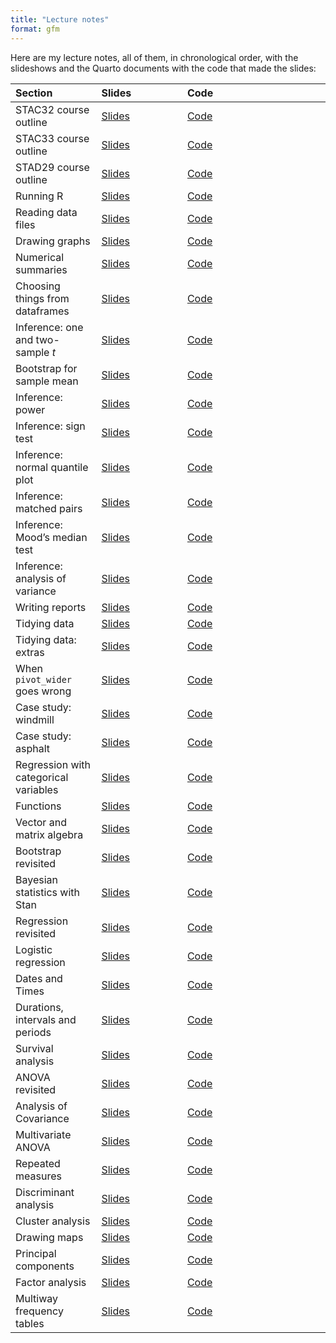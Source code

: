 ```yaml
---
title: "Lecture notes"
format: gfm
---
```


Here are my lecture notes, all of them, in chronological order, with the slideshows and the Quarto documents with the code that made the slides:

| Section | Slides | Code
|:--------|:--------|:--------------|
|STAC32 course outline | [Slides](http://ritokiguess.site/lecture-notes/outline_c32.html) | [Code](https://raw.githubusercontent.com/nxskok/lecture-notes/master/outline_c32.qmd) |
|STAC33 course outline | [Slides](http://ritokiguess.site/lecture-notes/outline_c33.html) | [Code](https://raw.githubusercontent.com/nxskok/lecture-notes/master/outline_c33.qmd) |
|STAD29 course outline | [Slides](http://ritokiguess.site/lecture-notes/outline_d29.html) | [Code](https://raw.githubusercontent.com/nxskok/lecture-notes/master/outline_d29.qmd) |
|Running R | [Slides](http://ritokiguess.site/lecture-notes/running.html) | [Code](https://raw.githubusercontent.com/nxskok/lecture-notes/master/running.qmd) |
|Reading data files | [Slides](http://ritokiguess.site/lecture-notes/readfile.html) | [Code](https://raw.githubusercontent.com/nxskok/lecture-notes/master/readfile.qmd) |
|Drawing graphs | [Slides](http://ritokiguess.site/lecture-notes/graphs.html) | [Code](https://raw.githubusercontent.com/nxskok/lecture-notes/master/graphs.qmd) |
|Numerical summaries | [Slides](http://ritokiguess.site/lecture-notes/numsum.html) | [Code](https://raw.githubusercontent.com/nxskok/lecture-notes/master/numsum.qmd) |
|Choosing things from dataframes| [Slides](http://ritokiguess.site/lecture-notes/choosing.html) | [Code](https://raw.githubusercontent.com/nxskok/lecture-notes/master/choosing.qmd) |
|Inference: one and two-sample $t$ | [Slides](http://ritokiguess.site/lecture-notes/inference_1.html) | [Code](https://raw.githubusercontent.com/nxskok/lecture-notes/master/inference_1.qmd) |
|Bootstrap for sample mean | [Slides](http://ritokiguess.site/lecture-notes/bootstrap_R.html) | [Code](https://raw.githubusercontent.com/nxskok/lecture-notes/master/bootstrap_R.qmd) |
|Inference: power | [Slides](http://ritokiguess.site/lecture-notes/inference_2.html) | [Code](https://raw.githubusercontent.com/nxskok/lecture-notes/master/inference_2.qmd) |
|Inference: sign test | [Slides](http://ritokiguess.site/lecture-notes/inference_3.html) | [Code](https://raw.githubusercontent.com/nxskok/lecture-notes/master/inference_3.qmd) |
|Inference: normal quantile plot | [Slides](http://ritokiguess.site/lecture-notes/inference_4a.html) | [Code](https://raw.githubusercontent.com/nxskok/lecture-notes/master/inference_4a.qmd) |
|Inference: matched pairs | [Slides](http://ritsokiguess.site/lecture-notes/inference_4b.html) | [Code](https://raw.githubusercontent.com/nxskok/lecture-notes/master/inference_4b.qmd) |
|Inference: Mood's median test | [Slides](http://ritokiguess.site/lecture-notes/inference_5a.html) | [Code](https://raw.githubusercontent.com/nxskok/lecture-notes/master/inference_5a.qmd) |
|Inference: analysis of variance | [Slides](http://ritokiguess.site/lecture-notes/inference_5b.html) | [Code](https://raw.githubusercontent.com/nxskok/lecture-notes/master/inference_5b.qmd) |
|Writing reports | [Slides](http://ritokiguess.site/lecture-notes/reports.html) |[Code](https://raw.githubusercontent.com/nxskok/lecture-notes/master/reports.qmd) |
|Tidying data | [Slides](http://ritokiguess.site/lecture-notes/tidying.html) | [Code](https://raw.githubusercontent.com/nxskok/lecture-notes/master/tidying.qmd) |
|Tidying data: extras | [Slides](http://ritokiguess.site/lecture-notes/tidy_extra.html) | [Code](https://raw.githubusercontent.com/nxskok/lecture-notes/master/tidy_extra.qmd) |
|When `pivot_wider` goes wrong | [Slides](http://ritsokiguess.site/lecture-notes/wider_wrong.html) | [Code](https://raw.githubusercontent.com/nxskok/lecture-notes/master/wider_wrong.qmd) |
|Case study: windmill | [Slides](http://ritokiguess.site/lecture-notes/windmill.html) | [Code](https://raw.githubusercontent.com/nxskok/lecture-notes/master/windmill.qmd) |
|Case study: asphalt | [Slides](http://ritokiguess.site/lecture-notes/asphalt.html) | [Code](https://raw.githubusercontent.com/nxskok/lecture-notes/master/asphalt.qmd) |
|Regression with categorical variables | [Slides](http://ritsokiguess.site/lecture-notes/with_categ.html) | [Code](https://raw.githubusercontent.com/nxskok/lecture-notes/master/with_categ.qmd) |
|Functions | [Slides](http://ritsokiguess.site/lecture-notes/functions.html) | [Code](https://raw.githubusercontent.com/nxskok/lecture-notes/master/functions.qmd) |
|Vector and matrix algebra | [Slides](http://ritsokiguess.site/lecture-notes/vector_matrix.html) | [Code](https://raw.githubusercontent.com/nxskok/lecture-notes/master/vector_matrix.qmd) |
|Bootstrap revisited | [Slides](http://ritokiguess.site/lecture-notes/bootstrap.html) | [Code](https://raw.githubusercontent.com/nxskok/lecture-notes/master/bootstrap.qmd) |
|Bayesian statistics with Stan | [Slides](http://ritokiguess.site/lecture-notes/rstan.html) | [Code](https://raw.githubusercontent.com/nxskok/lecture-notes/master/rstan.qmd) |
|Regression revisited | [Slides](http://ritokiguess.site/lecture-notes/regression.html) | [Code](https://raw.githubusercontent.com/nxskok/lecture-notes/master/regression.qmd) |
|Logistic regression | [Slides](http://ritsokiguess.site/lecture-notes/logistic.html) | [Code](https://raw.githubusercontent.com/nxskok/lecture-notes/master/logistic.qmd) |
|Dates and Times | [Slides](http://ritokiguess.site/lecture-notes/dates_and_times.html) | [Code](https://raw.githubusercontent.com/nxskok/lecture-notes/master/dates_and_times.qmd) |
|Durations, intervals and periods | [Slides](http://ritokiguess.site/lecture-notes/dip.html) | [Code](https://raw.githubusercontent.com/nxskok/lecture-notes/master/dip.qmd) |
|Survival analysis| [Slides](http://ritokiguess.site/lecture-notes/survival.html) |[Code](https://raw.githubusercontent.com/nxskok/lecture-notes/master/survival.qmd) |
|ANOVA revisited | [Slides](http://ritokiguess.site/lecture-notes/anova.html) | [Code](https://raw.githubusercontent.com/nxskok/lecture-notes/master/anova.qmd) |
|Analysis of Covariance | [Slides](http://ritokiguess.site/lecture-notes/ancova.html) | [Code](https://raw.githubusercontent.com/nxskok/lecture-notes/master/ancova.qmd) |
|Multivariate ANOVA | [Slides](http://ritokiguess.site/lecture-notes/manova.html) | [Code](https://raw.githubusercontent.com/nxskok/lecture-notes/master/manova.qmd) |
|Repeated measures | [Slides](http://ritsokiguess.site/lecture-notes/profile.html) | [Code](https://raw.githubusercontent.com/nxskok/lecture-notes/master/profile.qmd) |
|Discriminant analysis | [Slides](http://ritokiguess.site/lecture-notes/discrim.html) | [Code](https://raw.githubusercontent.com/nxskok/lecture-notes/master/discrim.qmd) |
|Cluster analysis | [Slides](http://ritokiguess.site/lecture-notes/cluster.html) | [Code](https://raw.githubusercontent.com/nxskok/lecture-notes/master/cluster.qmd) |
|Drawing maps | [Slides](http://ritokiguess.site/lecture-notes/mapping.html) | [Code](https://raw.githubusercontent.com/nxskok/lecture-notes/master/mapping.qmd) |
|Principal components | [Slides](http://ritokiguess.site/lecture-notes/princomp.html) | [Code](https://raw.githubusercontent.com/nxskok/lecture-notes/master/princomp.qmd) |
|Factor analysis| [Slides](http://ritokiguess.site/lecture-notes/factor.html) | [Code](https://raw.githubusercontent.com/nxskok/lecture-notes/master/factor.qmd) |
|Multiway frequency tables| [Slides](http://ritokiguess.site/lecture-notes/multiway.html) | [Code](https://raw.githubusercontent.com/nxskok/lecture-notes/master/multiway.qmd) |







